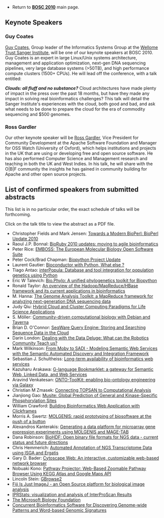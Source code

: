 * Return to '''[[BOSC_2010 | BOSC 2010]]''' main page.
<!--* Click '''[[Media:BOSC2009_program_20090601.pdf | here]]''' to download full program in PDF format (2 MB).
* Important '''[[BOSC_2009#Information_for_Speakers | Information for Speakers]]'''-->

== Keynote Speakers ==

=== Guy Coates ===

[http://uk.linkedin.com/pub/guy-coates/3/b5b/9b0 Guy Coates], Group leader of the Informatics Systems Group at the [http://www.sanger.ac.uk/ Wellome Trust Sanger Institute], will be one of our keynote speakers at BOSC 2010.  Guy Coates is an expert in large Linux/Unix systems architecture, management and application optimization, next-gen DNA sequencing pipelines, very large database systems (>50TB), and high performance compute clusters (1500+ CPUs).  He will lead off the conference, with a talk entitled:

'''''Clouds: all fluff and no substance?'''''  Cloud architectures have made plenty of impact in the press over the
past 18 months, but have they made any impact in solving real bioinformatics challenges? This talk will detail the Sanger Institute's experiences with the cloud, both good and bad, and ask what needs to be done to prepare the cloud for the era of commodity sequencing and $500 genomes.

=== Ross Gardler ===

Our other keynote speaker will be [http://www.linkedin.com/in/rossgardler Ross Gardler], Vice President for Community Development at the Apache Software Foundation and Manager for OSS Watch (University of Oxford), which helps institutions and projects in the UK that are using or developing free and open source software.  He has also performed Computer Science and Management research and teaching in both the UK and West Indies.  In his talk, he will share with the O|B|F community the insights he has gained in community building for Apache and other open source projects.

== List of confirmed speakers from submitted abstracts ==

This list is in no particular order, the exact schedule of talks will be forthcoming.

Click on the talk title to view the abstract as a PDF file.

* Christopher Fields and Mark Jensen: [[Media:22_BOSC2010.pdf | Towards a Modern BioPerl: BioPerl Update 2010]]
* Raoul J.P. Bonnal: [[Media:15_BOSC2010.pdf | BioRuby 2010 updates: moving to agile bioinformatics]]
* Peter Rice: [[Media:14_BOSC2010.pdf | EMBOSS: The European Molecular Biology Open Software Suite]]
* Peter Cock/Brad Chapman: [[Media:16_BOSC2010.pdf | Biopython Project Update]]
* Laurent Gautier: [[Media:2_BOSC2010.pdf | Bioconductor with Python, What else ?]]
* Tiago Antao: [[Media:13_BOSC2010.pdf | interPopula: Database and tool integration for population genetics using Python]]
* Eric W Talevich: [[Media:8_BOSC2010.pdf | Bio.Phylo: A unified phylogenetics toolkit for Biopython]]
* Ronald Taylor: [[Media:29_BOSC2010.pdf | An overview of the Hadoop/MapReduce/HBase framework and its current applications in bioinformatics]]
* M. Hanna: [[Media:18_BOSC2010.pdf | The Genome Analysis Toolkit: a MapReduce framework for analyzing next-generation DNA sequencing data]]
* Judy Qiu: [[Media:40_BOSC2010.pdf | Hybrid Cloud and Cluster Computing Paradigms for Life Science Applications]]
* S. Möller: [[Media:26_BOSC2010.pdf | Community-driven computational biology with Debian and Taverna]]
* Brian D. O'Connor: [[Media:39_BOSC2010.pdf | SeqWare Query Engine: Storing and Searching Sequence Data in the Cloud]]
* Darin London: [[Media:3_BOSC2010.pdf | Dealing with the Data Deluge: What can the Robotics Community Teach us?]]
* Mark Wilkinson: [[Media:4_BOSC2010.pdf | From Moby to SADI - Modeling Semantic Web Services with the Semantic Automated Discovery and Integration Framework]]
* Sebastian J. Schultheiss: [[Media:5_BOSC2010.pdf | Long-term availability of bioinformatics web services]]
* Kazuharu Arakawa: [[Media:6_BOSC2010.pdf | G-language Bookmarklet: a gateway for Semantic Web, Linked Data, and Web Services]]
* Aravind Venkatesan: [[Media:21_BOSC2010.pdf | ONTO-ToolKit: enabling bio-ontology engineering via Galaxy]]
* Christian M Zmasek: [[Media:25_BOSC2010.pdf | Connecting TOPSAN to Computational Analysis]]
* Jianjiong Gao: [[Media:20_BOSC2010.pdf | Musite: Global Prediction of General and Kinase-Specific Phosphorylation Sites]]
* William Crawford: [[Media:36_BOSC2010.pdf | Building Bioinformatics Web Application with Clickframes]]
* Morris A. Swertz: [[Media:24_BOSC2010.pdf | MOLGENIS: rapid prototyping of biosoftware at the push of a button]]
* Alexandros Kanterakis: [[Media:17_BOSC2010.pdf | Generating a data platform for microarray gene expression experiments using MOLGENIS and MAGE-TAB]]
* Dana Robinson: [[Media:10_BOSC2010.pdf | BioHDF: Open binary file formats for NGS data - current status and future directions]]
* Chris Hemmerich: [[Media:30_BOSC2010.pdf | Automated Annotation of NGS Transcriptome Data using ISGA and Ergatis]]
* Gary D. Bader: [[Media:12_BOSC2010.pdf | Cytoscape Web: An interactive, customizable web-based network browser]]
* Nobuaki Kono: [[Media:38_BOSC2010.pdf | Pathway Projector: Web-Based Zoomable Pathway Browser Using KEGG Atlas and Google Maps API]]
* Lincoln Stein: [[Media:34_BOSC2010.pdf | GBrowse2]]
* [[Media:11_BOSC2010.pdf | Fiji Is Just ImageJ - an Open Source platform for biological image analysis]]
* [[Media:32_BOSC2010.pdf | IPRStats: visualization and analysis of InterProScan Results]]
* [[Media:9_BOSC2010.pdf | The Microsoft Biology Foundation]]
* [[Media:28_BOSC2010.pdf | Concurrent Bioinformatics Software for Discovering Genome-wide Patterns and Word-based Genomic Signatures]]